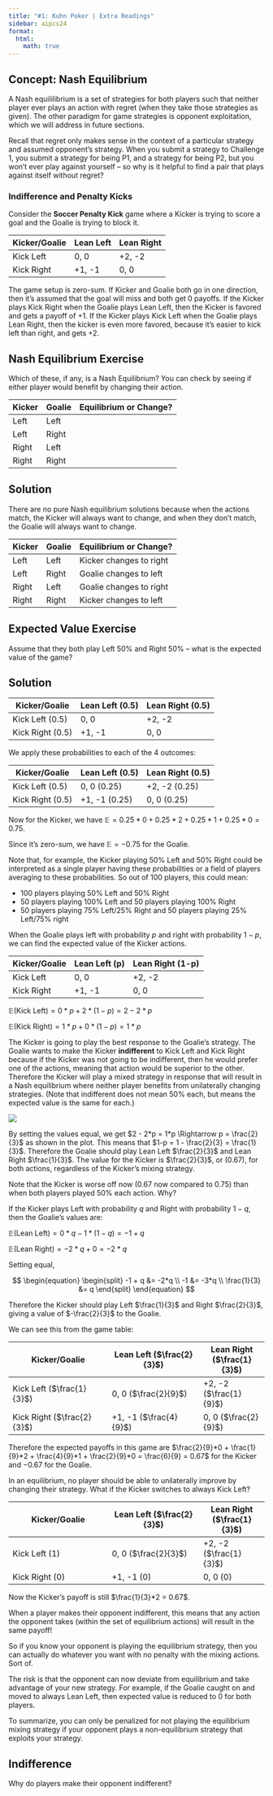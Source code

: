```yaml
---
title: "#1: Kuhn Poker | Extra Readings"
sidebar: aipcs24
format:
  html:
    math: true
---
```


## Concept: Nash Equilibrium
A Nash equililibrium is a set of strategies for both players such that neither player ever plays an action with regret (when they take those strategies as given). The other paradigm for game strategies is opponent exploitation, which we will address in future sections. 

Recall that regret only makes sense in the context of a particular strategy and assumed opponent’s strategy. When you submit a strategy to Challenge 1, you submit a strategy for being P1, and a strategy for being P2, but you won’t ever play against yourself – so why is it helpful to find a pair that plays against itself without regret?

### Indifference and Penalty Kicks
Consider the **Soccer Penalty Kick** game where a Kicker is trying to score a goal and the Goalie is trying to block it. 

| Kicker/Goalie | Lean Left | Lean Right | 
|------------|-----------|--------|
| Kick Left  | 0, 0  | +2, -2 |
| Kick Right | +1, -1 | 0, 0|

The game setup is zero-sum. If Kicker and Goalie both go in one direction, then it’s assumed that the goal will miss and both get $0$ payoffs. If the Kicker plays Kick Right when the Goalie plays Lean Left, then the Kicker is favored and gets a payoff of $+1$. If the Kicker plays Kick Left when the Goalie plays Lean Right, then the kicker is even more favored, because it’s easier to kick left than right, and gets $+2$.

:::{.callout-note  appearance="minimal"}
## Nash Equilibrium Exercise

Which of these, if any, is a Nash Equilibrium? You can check by seeing if either player would benefit by changing their action. 

| Kicker | Goalie | Equilibrium or Change? | 
|------------|-----------|--------|
| Left  | Left  |  |
| Left | Right | |
| Right | Left | |
| Right | Right | |

:::

:::{.callout-warning collapse="true" appearance="minimal"}
## Solution

There are no pure Nash equilibrium solutions because when the actions match, the Kicker will always want to change, and when they don’t match, the Goalie will always want to change. 

| Kicker | Goalie | Equilibrium or Change? | 
|------------|-----------|--------|
| Left  | Left  | Kicker changes to right  |
| Left | Right | Goalie changes to left |
| Right | Left | Goalie changes to right |
| Right | Right | Kicker changes to left |
:::


:::{.callout-note  appearance="minimal"}
## Expected Value Exercise
Assume that they both play Left 50% and Right 50% -- what is the expected value of the game? 

:::

:::{.callout-warning collapse="true" appearance="minimal"}
## Solution

| Kicker/Goalie | Lean Left (0.5) | Lean Right (0.5) | 
|------------|-----------|--------|
| Kick Left (0.5) | 0, 0  | +2, -2 |
| Kick Right (0.5) | +1, -1 | 0, 0|

We apply these probabilities to each of the 4 outcomes: 

| Kicker/Goalie | Lean Left (0.5) | Lean Right (0.5) | 
|------------|-----------|--------|
| Kick Left (0.5) | 0, 0 (0.25) | +2, -2 (0.25) |
| Kick Right (0.5) | +1, -1 (0.25) | 0, 0 (0.25) |

Now for the Kicker, we have $\mathbb{E} = 0.25*0 + 0.25*2 + 0.25*1 + 0.25*0 = 0.75$. 

Since it's zero-sum, we have $\mathbb{E} = -0.75$ for the Goalie.

Note that, for example, the Kicker playing 50% Left and 50% Right could be interpreted as a single player having these probabilities or a field of players averaging to these probabilities. So out of 100 players, this could mean: 

- 100 players playing 50% Left and 50% Right
- 50 players playing 100% Left and 50 players playing 100% Right
- 50 players playing 75% Left/25% Right and 50 players playing 25% Left/75% right

:::

When the Goalie plays left with probability $p$ and right with probability $1-p$, we can find the expected value of the Kicker actions.

| Kicker/Goalie | Lean Left (p) | Lean Right (1-p) | 
|------------|-----------|--------|
| Kick Left | 0, 0  | +2, -2 |
| Kick Right | +1, -1 | 0, 0|

$\mathbb{E}(\text{Kick Left}) = 0*p + 2*(1-p) = 2 - 2*p$

$\mathbb{E}(\text{Kick Right}) = 1*p + 0*(1-p) = 1*p$

The Kicker is going to play the best response to the Goalie’s strategy. The Goalie wants to make the Kicker **indifferent** to Kick Left and Kick Right because if the Kicker was not going to be indifferent, then he would prefer one of the actions, meaning that action would be superior to the other. Therefore the Kicker will play a mixed strategy in response that will result in a Nash equilibrium where neither player benefits from unilaterally changing strategies. (Note that indifferent does not mean 50% each, but means the expected value is the same for each.)

![](assets/kickergoalieplot.png)

By setting the values equal, we get $2 - 2*p = 1*p \Rightarrow p = \frac{2}{3}$ as shown in the plot. This means that $1-p = 1 - \frac{2}{3} = \frac{1}{3}$. Therefore the Goalie should play Lean Left $\frac{2}{3}$ and Lean Right $\frac{1}{3}$. The value for the Kicker is $\frac{2}{3}$, or $(0.67)$, for both actions, regardless of the Kicker's mixing strategy. 

Note that the Kicker is worse off now ($0.67$ now compared to $0.75$) than when both players played 50% each action. Why?

If the Kicker plays Left with probability $q$ and Right with probability $1-q$, then the Goalie’s values are: 

$\mathbb{E}(\text{Lean Left}) = 0*q - 1*(1-q) = -1 + q$

$\mathbb{E}(\text{Lean Right}) = -2*q + 0 = -2*q$

Setting equal, 

$$
\begin{equation}
\begin{split}
-1 + q &= -2*q \\
-1 &= -3*q  \\
\frac{1}{3} &= q
\end{split}
\end{equation}
$$

Therefore the Kicker should play Left $\frac{1}{3}$ and Right $\frac{2}{3}$, giving a value of $-\frac{2}{3}$ to the Goalie. 

We can see this from the game table: 

| Kicker/Goalie | Lean Left ($\frac{2}{3}$) | Lean Right ($\frac{1}{3}$) | 
|------------|-----------|--------|
| Kick Left ($\frac{1}{3}$) | 0, 0 ($\frac{2}{9}$) | +2, -2 ($\frac{1}{9}$) |
| Kick Right ($\frac{2}{3}$) | +1, -1 ($\frac{4}{9}$) | 0, 0 ($\frac{2}{9}$)|

Therefore the expected payoffs in this game are $\frac{2}{9}*0 + \frac{1}{9}*2 + \frac{4}{9}*1 + \frac{2}{9}*0 = \frac{6}{9} = 0.67$ for the Kicker and $-0.67$ for the Goalie. 

In an equilibrium, no player should be able to unilaterally improve by changing their strategy. What if the Kicker switches to always Kick Left?

| Kicker/Goalie | Lean Left ($\frac{2}{3}$) | Lean Right ($\frac{1}{3}$) | 
|------------|-----------|--------|
| Kick Left ($1$) | 0, 0 ($\frac{2}{3}$) | +2, -2 ($\frac{1}{3}$) |
| Kick Right ($0$) | +1, -1 ($0$) | 0, 0 ($0$)|

Now the Kicker's payoff is still $\frac{1}{3}*2 = 0.67$. 

When a player makes their opponent indifferent, this means that any action the opponent takes (within the set of equilibrium actions) will result in the same payoff! 

So if you know your opponent is playing the equilibrium strategy, then you can actually do whatever you want with no penalty with the mixing actions. Sort of. 

The risk is that the opponent can now deviate from equilibrium and take advantage of your new strategy. For example, if the Goalie caught on and moved to always Lean Left, then expected value is reduced to $0$ for both players. 

To summarize, you can only be penalized for not playing the equilibrium mixing strategy if your opponent plays a non-equilibrium strategy that exploits your strategy. 

:::{.callout-note  appearance="minimal"}
## Indifference
Why do players make their opponent indifferent?
:::
